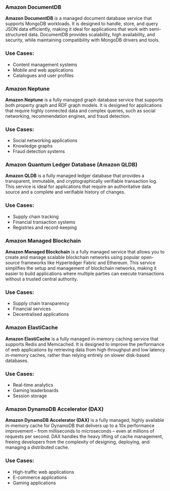### Amazon DocumentDB

**Amazon DocumentDB** is a managed document database service that supports MongoDB workloads. It is designed to handle, store, and query JSON data efficiently, making it ideal for applications that work with semi-structured data. DocumentDB provides scalability, high availability, and security, while maintaining compatibility with MongoDB drivers and tools.

### Use Cases:

- Content management systems
- Mobile and web applications
- Catalogues and user profiles

### Amazon Neptune

**Amazon Neptune** is a fully managed graph database service that supports both property graph and RDF graph models. It is designed for applications that require highly connected data and complex queries, such as social networking, recommendation engines, and fraud detection.

### Use Cases:

- Social networking applications
- Knowledge graphs
- Fraud detection systems

### Amazon Quantum Ledger Database (Amazon QLDB)

**Amazon QLDB** is a fully managed ledger database that provides a transparent, immutable, and cryptographically verifiable transaction log. This service is ideal for applications that require an authoritative data source and a complete and verifiable history of changes.

### Use Cases:

- Supply chain tracking
- Financial transaction systems
- Registries and record-keeping

### Amazon Managed Blockchain

**Amazon Managed Blockchain** is a fully managed service that allows you to create and manage scalable blockchain networks using popular open-source frameworks like Hyperledger Fabric and Ethereum. This service simplifies the setup and management of blockchain networks, making it easier to build applications where multiple parties can execute transactions without a trusted central authority.

### Use Cases:

- Supply chain transparency
- Financial services
- Decentralised applications

### Amazon ElastiCache

**Amazon ElastiCache** is a fully managed in-memory caching service that supports Redis and Memcached. It is designed to improve the performance of web applications by retrieving data from high throughput and low latency in-memory caches, rather than relying entirely on slower disk-based databases.

### Use Cases:

- Real-time analytics
- Gaming leaderboards
- Session storage

### Amazon DynamoDB Accelerator (DAX)

**Amazon DynamoDB Accelerator (DAX)** is a fully managed, highly available in-memory cache for DynamoDB that delivers up to a 10x performance improvement – from milliseconds to microseconds – even at millions of requests per second. DAX handles the heavy lifting of cache management, freeing developers from the complexity of designing, deploying, and managing a distributed cache.

### Use Cases:

- High-traffic web applications
- E-commerce applications
- Gaming applications